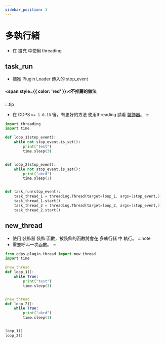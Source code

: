 ```yaml
---
sidebar_position: 3
---
```


# 多執行緒
- 在 擴充 中使用 threading

## task_run
- 捕獲 Plugin Loader 傳入的 stop_event
#### <span style={{ color: 'red' }}>❗不推薦的做法</span>
:::tip
- 在 CDPS `>= 1.0.18` 後，有更好的方法 使用threading 請看 [裝飾器](#new_thread)。
:::
```py
import threading
import time

def loop_1(stop_event):
    while not stop_event.is_set():
        print("test")
        time.sleep(3)


def loop_2(stop_event):
    while not stop_event.is_set():
        print("abcd")
        time.sleep(1)


def task_run(stop_event):
    task_thread_1 = threading.Thread(target=loop_1, args=(stop_event,))
    task_thread_1.start()
    task_thread_2 = threading.Thread(target=loop_2, args=(stop_event,))
    task_thread_2.start()
```

## new_thread
- 使用 裝飾器 裝飾 函數，被裝飾的函數將會在 多執行緒 中 執行。
:::note
- 需要呼叫一次函數。
:::
```py
from cdps.plugin.thread import new_thread
import time

@new_thread
def loop_1():
    while True:
        print("test")
        time.sleep(3)


@new_thread
def loop_2():
    while True:
        print("abcd")
        time.sleep(1)


loop_1()
loop_2()
```